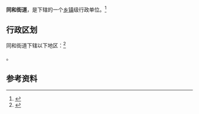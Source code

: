 {{中国乡级行政区|44/01/11/009/000}}

'''同和街道'''，是{{PRC admin/fullname|44/01/11/009/000|3}}下辖的一个[[乡镇|乡镇]]级行政单位。<ref>{{PRC admin/ref sgc|{{PRC admin/parent|44/01/11/009/000}}}}</ref>

== 行政区划 ==

同和街道下辖以下地区：<ref>{{PRC admin/ref sgc|44/01/11/009/000}}</ref>

{{PRC admin/children|44/01/11/009/000}}。

== 参考资料 ==

{{reflist}}

{{行政区划小作品}}
{{PRC admin/navcat|44/01/11/009/000}}